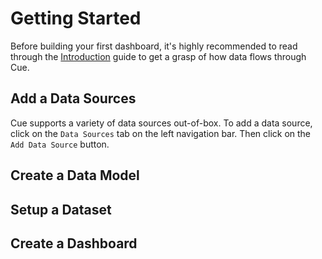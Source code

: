 # Getting Started
Before building your first dashboard, it's highly recommended to read through the [Introduction](/introduction) guide to get a grasp of how data flows through Cue.

## Add a Data Sources
Cue supports a variety of data sources out-of-box. To add a data source, click on the `Data Sources` tab on the left navigation bar. Then click on the `Add Data Source` button.



## Create a Data Model

## Setup a Dataset

## Create a Dashboard
